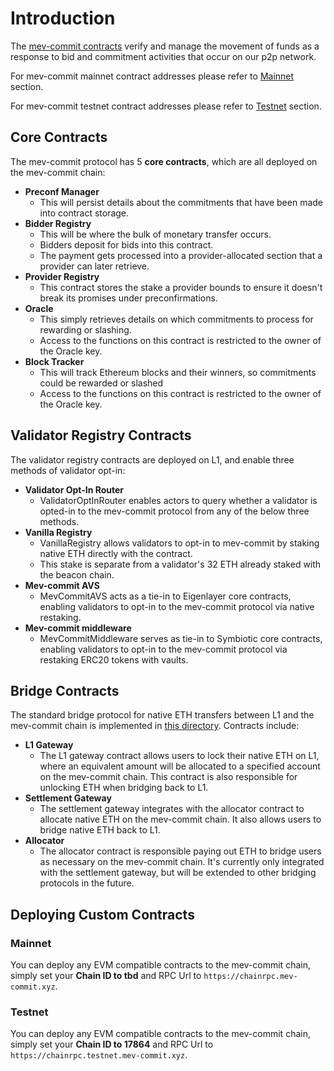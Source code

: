 # Introduction

The [mev-commit contracts](https://github.com/primev/mev-commit/tree/main/contracts) verify and manage the movement of funds as a response to bid and commitment activities that occur on our p2p network.

For mev-commit mainnet contract addresses please refer to [Mainnet](/v0.8.0/developers/mainnet) section.

For mev-commit testnet contract addresses please refer to [Testnet](/v0.8.0/developers/testnet) section.

## Core Contracts

The mev-commit protocol has 5 **core contracts**, which are all deployed on the mev-commit chain:

- **Preconf Manager**
  - This will persist details about the commitments that have been made into contract storage.
- **Bidder Registry**
  - This will be where the bulk of monetary transfer occurs.
  - Bidders deposit for bids into this contract.
  - The payment gets processed into a provider-allocated section that a provider can later retrieve.
- **Provider Registry**
  - This contract stores the stake a provider bounds to ensure it doesn't break its promises under preconfirmations.
- **Oracle**
  - This simply retrieves details on which commitments to process for rewarding or slashing.
  - Access to the functions on this contract is restricted to the owner of the Oracle key.
- **Block Tracker**
  - This will track Ethereum blocks and their winners, so commitments could be rewarded or slashed
  - Access to the functions on this contract is restricted to the owner of the Oracle key.

## Validator Registry Contracts

The validator registry contracts are deployed on L1, and enable three methods of validator opt-in:

- **Validator Opt-In Router**
  - ValidatorOptInRouter enables actors to query whether a validator is opted-in to the mev-commit protocol from any of the below three methods.
- **Vanilla Registry**
  - VanillaRegistry allows validators to opt-in to mev-commit by staking native ETH directly with the contract.
  - This stake is separate from a validator's 32 ETH already staked with the beacon chain.
- **Mev-commit AVS**
  - MevCommitAVS acts as a tie-in to Eigenlayer core contracts, enabling validators to opt-in to the mev-commit protocol via native restaking.
- **Mev-commit middleware**
  - MevCommitMiddleware serves as tie-in to Symbiotic core contracts, enabling validators to opt-in to the mev-commit protocol via restaking ERC20 tokens with vaults.

## Bridge Contracts

The standard bridge protocol for native ETH transfers between L1 and the mev-commit chain is implemented in [this directory](https://github.com/primev/mev-commit/tree/main/contracts/contracts/standard-bridge). Contracts include:

- **L1 Gateway**
  - The L1 gateway contract allows users to lock their native ETH on L1, where an equivalent amount will be allocated to a specified account on the mev-commit chain. This contract is also responsible for unlocking ETH when bridging back to L1.
- **Settlement Gateway**
  - The settlement gateway integrates with the allocator contract to allocate native ETH on the mev-commit chain. It also allows users to bridge native ETH back to L1.
- **Allocator**
  - The allocator contract is responsible paying out ETH to bridge users as necessary on the mev-commit chain. It's currently only integrated with the settlement gateway, but will be extended to other bridging protocols in the future.

## Deploying Custom Contracts

### Mainnet
You can deploy any EVM compatible contracts to the mev-commit chain, simply set your **Chain ID to tbd** and RPC Url to `https://chainrpc.mev-commit.xyz`.

### Testnet
You can deploy any EVM compatible contracts to the mev-commit chain, simply set your **Chain ID to 17864** and RPC Url to `https://chainrpc.testnet.mev-commit.xyz`.
